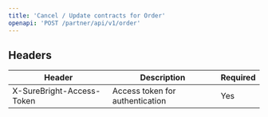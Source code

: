 ```yaml
---
title: 'Cancel / Update contracts for Order'
openapi: 'POST /partner/api/v1/order'
---
```


## Headers

| Header | Description | Required |
|--------|-------------|----------|
| X-SureBright-Access-Token | Access token for authentication | Yes |
